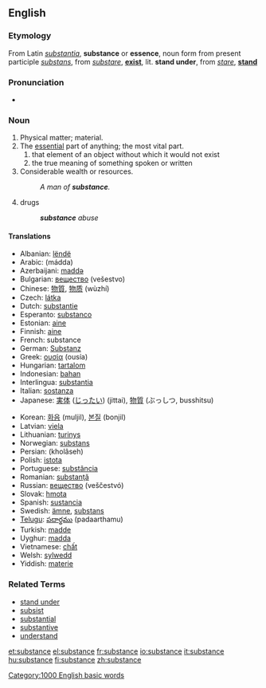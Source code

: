 ==English==

===Etymology===
From Latin ''[[substantia]]'', '''substance''' or '''essence''', noun form from present participle ''[[substans]]'', from ''[[substare]]'', '''[[exist]]''', lit. '''stand under''', from ''[[stare]]'', '''[[stand]]'''

===Pronunciation===
*{{audio|en-us-substance.ogg|Audio (US)}}

===Noun===
{{en-noun-reg}}

# Physical matter; material.
# The [[essential]] part of anything; the most vital part.
##that element of an object without which it would not exist
##the true meaning of something spoken or written
# Considerable wealth or resources.
#:''A man of '''substance'''.''
# drugs
#:'''''substance''' abuse''

====Translations====
{{top}}
*Albanian: [[lëndë]]
*Arabic: {{ARchar|[[مادة]]}} (mádda) {{f}}
*Azerbaijani: [[maddə]]
*Bulgarian: [[вещество]] (vešestvo) {{n}}
*Chinese: [[物質]], [[物质]] (wùzhí)
*Czech: [[látka]] {{f}}
*Dutch: [[substantie]]
*Esperanto: [[substanco]]
*Estonian: [[aine]]
*Finnish: [[aine]]
*French: substance {{f}}
*German: [[Substanz]] {{f}}
*Greek: [[ουσία]] (ousía) {{f}}
*Hungarian: [[tartalom]]
*Indonesian: [[bahan]]
*Interlingua: [[substantia]]
*Italian: [[sostanza]] {{f}}
*Japanese: [[実体]] ([[じったい]]) (jittai), [[物質]] (ぶっしつ, busshitsu)
{{mid}}
*Korean: [[화음]] (muljil), [[본질]] (bonjil)
*Latvian: [[viela]]
*Lithuanian: [[turinys]]
*Norwegian: [[substans]]
*Persian: {{FAchar|[[خلاصه]]}} (kholâseh)
*Polish: [[istota]] {{f}}
*Portuguese: [[substância]] {{f}}
*Romanian: [[substanţă]] {{f}}
*Russian: [[вещество]] (veščestvó) {{n}}
*Slovak: [[hmota]] {{f}}
*Spanish: [[sustancia]] {{f}}
*Swedish: [[ämne]], [[substans]]
*[[Telugu]]: [[పదార్థము]] (padaarthamu)
*Turkish: [[madde]]
*Uyghur: [[madda]]
*Vietnamese: [[chất]]
*Welsh: [[sylwedd]]
*Yiddish: [[materie]]
{{bottom}}

===Related Terms===
*[[stand under]]
*[[subsist]]
*[[substantial]]
*[[substantive]]
*[[understand]]

[[Category:1000 English basic words]]

[[et:substance]]
[[el:substance]]
[[fr:substance]]
[[io:substance]]
[[it:substance]]
[[hu:substance]]
[[fi:substance]]
[[zh:substance]]